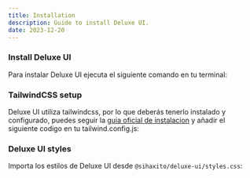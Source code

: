 ---
title: Installation
description: Guide to install Deluxe UI.
date: 2023-12-20
---

<Steps>

### Install Deluxe UI

Para instalar Deluxe UI ejecuta el siguiente comando en tu terminal:


### TailwindCSS setup

Deluxe UI utiliza tailwindcss, por lo que deberás tenerlo instalado y configurado, puedes seguir la <a href="https://tailwindcss.com/docs/installation">guia oficial de instalacion</a> y añadir el siguiente codigo en tu tailwind.config.js:


### Deluxe UI styles

Importa los estilos de Deluxe UI desde `@sihaxito/deluxe-ui/styles.css`:


</Steps>